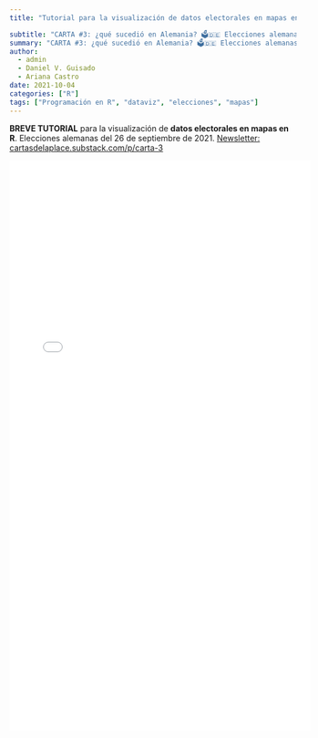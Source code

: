 ```yaml
---
title: "Tutorial para la visualización de datos electorales en mapas en R"

subtitle: "CARTA #3: ¿qué sucedió en Alemania? 🗳🇩🇪 Elecciones alemanas. Cambia, todo cambia...¿o n"
summary: "CARTA #3: ¿qué sucedió en Alemania? 🗳🇩🇪 Elecciones alemanas. Cambia, todo cambia...¿o no?"
author:
  - admin
  - Daniel V. Guisado
  - Ariana Castro
date: 2021-10-04
categories: ["R"]
tags: ["Programación en R", "dataviz", "elecciones", "mapas"]
---
```


```{=html}
<p><strong>BREVE TUTORIAL</strong> para la visualización de <strong>datos electorales en mapas en R</strong>. Elecciones alemanas del 26 de septiembre de 2021. <a href="cartasdelaplace.substack.com/p/carta-3">Newsletter: cartasdelaplace.substack.com/p/carta-3</a></p>

<iframe width="105%" height="1000"
  src="tutorial.html"
  frameborder="0" allow="autoplay; encrypted-media"
  allowfullscreen sandbox></iframe>
```







